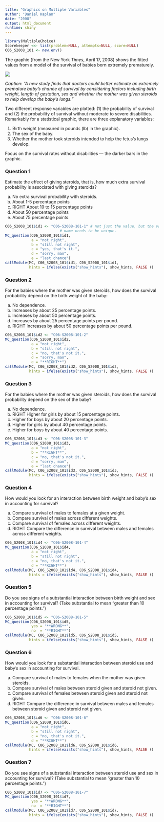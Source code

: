 ```yaml
---
title: "Graphics on Multiple Variables"
author: "Daniel Kaplan"
date: "2008"
output: html_document
runtime: shiny
---
```


```r
library(MultipleChoice)
Scorekeeper <<- list(problem=NULL, attempts=NULL, score=NULL)
C06_S2008_101 <- new.env()
```


The graphic (from the New York *Times*, April 17, 2008) shows the 
fitted values from a model of the survival of babies born extremely prematurely.

![](Images/babylarge.jpg)

<!-- ![](Images/babylarge-2.jpg) ![](Images/babylarge-1.jpg) -->


*Caption: "A new study finds that doctors could better
estimate an extremely premature baby's chance of survival by
considering factors including birth weight, length of gestation, sex
and whether the mother was given steroids to help develop the baby's lungs."*



Two different response variables are plotted: (1) the probability of survival 
and (2) the probability of survival without moderate to severe disabilities.
Remarkably for a statistical graphic, there are three explanatory variables:
<!-- begin enumerate -->

#. Birth weight (measured in pounds (lb) in the graphic).
<!--  #. Whether the birth was a single baby or involved multiple babies. -->
#. The sex of the baby.
#. Whether the mother took steroids intended to help the fetus's lungs develop.  
<!-- end enumerate -->

Focus on the survival rates without disabilities --- the darker bars in
the graphic.

<!-- begin enumerate -->


### Question 1

Estimate the effect of giving steroids, that is, how much extra
survival probability is associated with giving steroids?
<!-- begin MultipleChoice -->

a. No extra survival probability with steroids.
b. About 1-5 percentage points
c. RIGHT About 10 to 15 percentage points
d. About 50 percentage points
e. About 75 percentage points
<!-- end MultipleChoice -->

```r
C06_S2008_101$id1 <- "C06-S2008-101-1" # not just the value, but the variable
                         # name needs to be unique.
MC_question(C06_S2008_101$id1, 
            a = "not right",
            b = "still not right",
            c = "yes, that's it.",
            d = "sorry, man",
            e = "last chance")
callModule(MC, C06_S2008_101$id1, C06_S2008_101$id1,
           hints = ifelse(exists("show_hints"), show_hints, FALSE ))
```


### Question 2

For the babies where the mother was given steroids, how does the
survival probability depend on the birth weight of the baby:


a. No dependence.
b. Increases by about 25 percentage points.
c. Increases by about 50 percentage points.
d. Increases by about 25 percentage points per pound.
e. RIGHT Increases by about 50 percentage points per pound.


```r
C06_S2008_101$id2 <- "C06-S2008-101-2"
MC_question(C06_S2008_101$id2, 
            a = "not right",
            b = "still not right",
            c = "no, that's not it.",
            d = "sorry, man",
            e = "**RIGHT**")
callModule(MC, C06_S2008_101$id2, C06_S2008_101$id2,
           hints = ifelse(exists("show_hints"), show_hints, FALSE ))

```


### Question 3

For the babies where the mother was given steroids, how does the
survival probability depend on the sex of the baby?

a. No dependence.
b. RIGHT Higher for girls by about 15 percentage points.
c. Higher for boys by about 20 percentage points.
d. Higher for girls by about 40 percentage points.
e. Higher for boys by about 40 percentage points.

```r
C06_S2008_101$id3 <- "C06-S2008-101-3"
MC_question(C06_S2008_101$id3, 
            a = "not right",
            b = "**RIGHT**",
            c = "no, that's not it.",
            d = "sorry, man",
            e = "last chance")
callModule(MC, C06_S2008_101$id3, C06_S2008_101$id3,
           hints = ifelse(exists("show_hints"), show_hints, FALSE ))
```


### Question 4

How would you look for an interaction between birth weight and baby's sex in accounting for survival?

a. Compare survival of males to females at a given weight.
b. Compare survival of males across different weights.
c. Compare survival of females across different weights.
d. RIGHT Compare the difference in survival between males and females across different weights.

```r
C06_S2008_101$id4 <- "C06-S2008-101-4"
MC_question(C06_S2008_101$id4, 
            a = "not right",
            b = "still not right",
            c = "no, that's not it.",
            d = "**RIGHT**")
callModule(MC, C06_S2008_101$id4, C06_S2008_101$id4,
           hints = ifelse(exists("show_hints"), show_hints, FALSE ))
```


### Question 5

Do you see signs of a substantial interaction between birth
weight and sex in accounting for survival?  (Take substantial to
mean "greater than 10 percentage points.") 

```r
C06_S2008_101$id5 <- "C06-S2008-101-5"
MC_question(C06_S2008_101$id5, 
            yes = "**WRONG**",
            no  = "**RIGHT**")
callModule(MC, C06_S2008_101$id5, C06_S2008_101$id5,
           hints = ifelse(exists("show_hints"), show_hints, FALSE ))
```

### Question 6

How would you look for a substantial interaction between steroid use and baby's sex in accounting for survival. 

a. Compare survival of males to females when the mother was given steroids.
b. Compare survival of males between steroid given and steroid not
  given.
c. Compare survival of females between steroid given and steroid
  not given.
d. RIGHT Compare the difference in survival between males and females
  between steroid given and steroid not given.

```r
C06_S2008_101$id6 <- "C06-S2008-101-6"
MC_question(C06_S2008_101$id6, 
            a = "not right",
            b = "still not right",
            c = "no, that's not it.",
            d = "**RIGHT**")
callModule(MC, C06_S2008_101$id6, C06_S2008_101$id6,
           hints = ifelse(exists("show_hints"), show_hints, FALSE ))
```


### Question 7

Do you see signs of a substantial interaction between steroid use and sex in accounting for survival?  (Take substantial to mean "greater than 10 percentage points.") 

```r
C06_S2008_101$id7 <- "C06-S2008-101-7"
MC_question(C06_S2008_101$id7, 
            yes = "**WRONG**",
            no  = "**RIGHT**")
callModule(MC, C06_S2008_101$id7, C06_S2008_101$id7,
           hints = ifelse(exists("show_hints"), show_hints, FALSE ))
```

